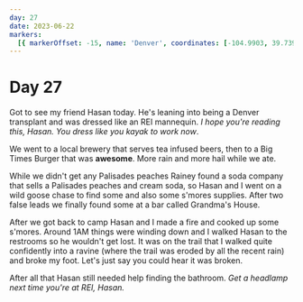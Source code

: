 ```yaml
---
day: 27
date: 2023-06-22
markers:
  [{ markerOffset: -15, name: 'Denver', coordinates: [-104.9903, 39.7392] }]
---
```


# Day 27

Got to see my friend Hasan today. He's leaning into being a Denver transplant and was dressed like an REI mannequin. _I hope you're reading this, Hasan. You dress like you kayak to work now_.

We went to a local brewery that serves tea infused beers, then to a Big Times Burger that was **awesome**. More rain and more hail while we ate.

While we didn't get any Palisades peaches Rainey found a soda company that sells a Palisades peaches and cream soda, so Hasan and I went on a wild goose chase to find some and also some s'mores supplies. After two false leads we finally found some at a bar called Grandma's House.

After we got back to camp Hasan and I made a fire and cooked up some s'mores. Around 1AM things were winding down and I walked Hasan to the restrooms so he wouldn't get lost. It was on the trail that I walked quite confidently into a ravine (where the trail was eroded by all the recent rain) and broke my foot. Let's just say you could hear it was broken.

After all that Hasan still needed help finding the bathroom. _Get a headlamp next time you're at REI, Hasan._

